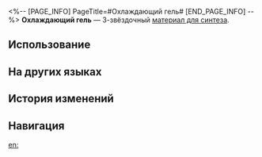 <%-- [PAGE_INFO]
PageTitle=#Охлаждающий гель#
[END_PAGE_INFO] --%>
{{Предмет Инфобокс
|id          = 182010
|Изображение = Предмет Охлаждающий гель.png
|Тип         = Материал для синтеза
|Инвентарь   = Другие материалы
|Редкость    = 3
|Эффект      = 
|Описание    = Материал для синтеза уровня 3
|Источник1   = [[Отель «Грёзы»: господин Телебрюх из труппы «Кошмарики» и другие противники]]
|Источник2   = [[Фердинанд]]
}}
{{Описание|Охлаждение - это проблема, с которой сталкивается каждый эрудроид. Хотя эрудроиды, созданные с использованием технологий разного поколения, существенно отличаются друг от друга по материалам и внутренней структуре, традиционное физическое охлаждение часто остаётся наиболее подходящим выбором.<br /><br />''«Прямо как когда животные купаются в воде».''}}
'''Охлаждающий гель''' — 3-звёздочный [[Материалы для синтеза|материал для синтеза]].

==Использование==
{{Используется в создании}}

==На других языках==
{{На других языках
|en   = Thermal Gel
|zhs  = 散热凝胶
|zht  = 散熱凝膠
|ja   = 放熱ゲル
|ko   = 서멀 그리스
|es   = Gel térmico
|fr   = Gel thermique
|ru   = Охлаждающий гель
|th   = Thermal Gel
|vi   = Gel Tản Nhiệt
|de   = Wärmeleitgel
|id   = Thermal Gel
|pt   = Gel Térmico
}}

==История изменений==
{{История изменений|3.5}}

==Навигация==
{{Материалы синтеза Навбокс}}

[[en:]]